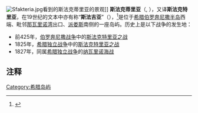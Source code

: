 {{coord|36|55|48.49|N|21|39|56.61|E|display=title|region:GR_type:landmark}}
[[File:Sfakteria.jpg|thumb]]看到的斯法克蒂里亚的景观]]
'''斯法克蒂里亚'''（{{lang-el|Σφακτηρία}}, {{lang-en|Sphacteria}}），又译'''斯法克特里亚'''，在19世纪的文本中亦有称“'''斯法吉亚'''”（{{lang-en|Sphagia}}），<ref>{{cite book|title=The new sailing directions for the Mediterranean sea, the Adriatic sea ... |last= Purdy|first=John|year=1826 |publisher=R.H. Laurie|location=London|pages=213|language= }}</ref>是位于[[希腊|希腊]][[伯罗奔尼撒半岛|伯罗奔尼撒半岛]]西端、毗邻[[纳瓦里诺湾|那瓦里诺湾]]出口、[[派娄斯|派娄斯]]南侧的一座岛屿。历史上是以下战争的发生地：

* 前425年，[[伯罗奔尼撒战争|伯罗奔尼撒战争]]中的[[斯法克特里亚之战|斯法克特里亚之战]]
* 1825年，[[希腊独立战争|希腊独立战争]]中的[[斯法克特里亚之战_(1825)|斯法克特里亚之战]]
* 1827年，同属[[希腊独立战争|希腊独立战争]]的[[纳瓦里诺海战|纳瓦里诺海战]]

== 注释 ==

{{Reflist|2}}

[[Category:希腊岛屿|Category:希腊岛屿]]